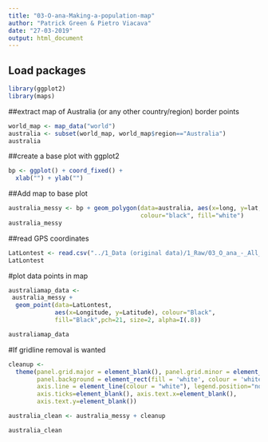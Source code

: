 ```yaml
---
title: "03-O-ana-Making-a-population-map"
author: "Patrick Green & Pietro Viacava"
date: "27-03-2019"
output: html_document
---
```


## Load packages
```r
library(ggplot2)
library(maps)
```

##extract map of Australia (or any other country/region) border points
```r
world_map <- map_data("world")
australia <- subset(world_map, world_map$region=="Australia")
australia
```

##create a base plot with ggplot2
```r
bp <- ggplot() + coord_fixed() +
  xlab("") + ylab("")
```

##Add map to base plot
```r
australia_messy <- bp + geom_polygon(data=australia, aes(x=long, y=lat, group=group), 
                                     colour="black", fill="white")
australia_messy
```



##read GPS coordinates
```r
LatLontest <- read.csv("../1_Data (original data)/1_Raw/03_O_ana_-_All_Landmarked_Metadata.csv", header = T)
LatLontest
```

#plot data points in map
```r
australiamap_data <- 
 australia_messy +
  geom_point(data=LatLontest, 
             aes(x=Longitude, y=Latitude), colour="Black", 
             fill="Black",pch=21, size=2, alpha=I(.8))

australiamap_data
```


#If gridline removal is wanted
```r
cleanup <- 
  theme(panel.grid.major = element_blank(), panel.grid.minor = element_blank(), 
        panel.background = element_rect(fill = 'white', colour = 'white'), 
        axis.line = element_line(colour = "white"), legend.position="none",
        axis.ticks=element_blank(), axis.text.x=element_blank(),
        axis.text.y=element_blank())

australia_clean <- australia_messy + cleanup

australia_clean
```
